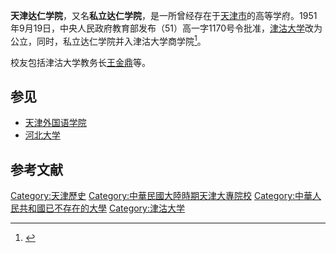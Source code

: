 '''天津达仁学院'''，又名'''私立达仁学院'''，是一所曾经存在于[[天津市|天津市]]的高等学府。1951年9月19日，中央人民政府教育部发布（51）高一字1170号令批准，[[津沽大学|津沽大学]]改为公立，同时，私立达仁学院并入津沽大学商学院<ref>{{cite book|author1=李子迟|title=近代中国的那些大学|publisher=济南出版社|accessdate=2016-08-11}}</ref>。

校友包括津沽大学教务长[[王金鼎|王金鼎]]等。
==参见==
*[[天津外国语学院|天津外国语学院]]
*[[河北大学|河北大学]]

== 参考文献 ==
{{reflist}}

{{天津近代历史文化专题}}
{{中華民國大陸時期大專院校}}
{{Authority control}}

{{DEFAULTSORT:Tianjin}}
[[Category:天津歷史|Category:天津歷史]]
[[Category:中華民國大陸時期天津大專院校|Category:中華民國大陸時期天津大專院校]]
[[Category:中華人民共和國已不存在的大學|Category:中華人民共和國已不存在的大學]]
[[Category:津沽大学|Category:津沽大学]]